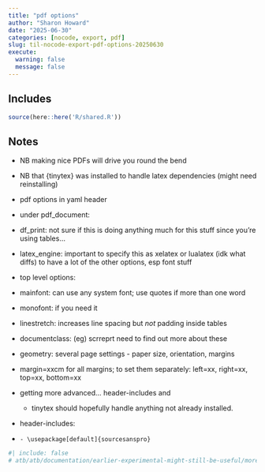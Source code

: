 ```yaml
---
title: "pdf options"
author: "Sharon Howard"
date: "2025-06-30"
categories: [nocode, export, pdf]
slug: til-nocode-export-pdf-options-20250630
execute:
  warning: false
  message: false
---
```


## Includes

```r
source(here::here('R/shared.R'))
```

## Notes

-  NB making nice PDFs will drive you round the bend 
-  NB that {tinytex} was installed to handle latex dependencies (might need reinstalling) 
 
-  pdf options in yaml header 
-  under pdf_document: 
-    df_print: not sure if this is doing anything much for this stuff since you're using tables... 
-    latex_engine: important to specify this as xelatex or lualatex (idk what diffs) to have a lot of the other options, esp font stuff 
 
-  top level options: 
-  mainfont: can use any system font; use quotes if more than one word 
-  monofont: if you need it 
-  linestretch: increases line spacing but *not* padding inside tables 
-  documentclass: (eg) scrreprt  need to find out more about these 
-  geometry: several page settings - paper size, orientation, margins 
-    margin=xxcm for all margins; to set them separately: left=xx, right=xx, top=xx, bottom=xx 
 
-  getting more advanced... header-includes and \usepackage - tinytex should hopefully handle anything not already installed. 
-  header-includes: 
-     - \usepackage[default]{sourcesanspro} 
 








```r
#| include: false
# atb/atb/documentation/earlier-experimental-might-still-be-useful/more-tables.Rmd:25:  

```
